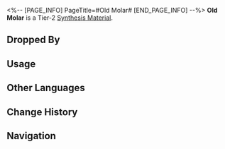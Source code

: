 <%-- [PAGE_INFO]
PageTitle=#Old Molar#
[END_PAGE_INFO] --%>
{{Item Infobox
|id          = 181016
|image       = Item Old Molar.png{{subst:void|<!--$UPLOAD:<<SpriteOutput/ItemFigures/181016.png>-<Item Old Molar.png>-<Item Icons>>-->}}
|type        = Synthesis Material
|invCategory = Other Materials
|rarity      = 2
|effect      = 
|description = Tier 2 Synthesis Material
|source1     = [[The Reverie Hotel: Dreamjolt Troupe's Mr. Domescreen or other enemies]]
|source2     = [[Penacony: Destructible Objects]]
|source3     = [[Assignment]] rewards
|source4     = [[Ferdinand]]
}}
{{Description|No one knows the origin of this molar. The person selling it claims this extremely anachronistic item was found on the battlefield of the Emperor's War, infused by a bygone era of craftsmanship and defiance now lost in modern times.<br /><br />''"It serves as the growth rings of inorganic life."''}}
'''Old Molar''' is a Tier-2 [[Synthesis Material]].

==Dropped By==
{{Dropped By}}

==Usage==
{{Craft Usage}}

==Other Languages==
{{Other Languages
|en   = Old Molar
|zhs  = 老旧臼齿
|zht  = 老舊臼齒
|ja   = 古びた大臼歯
|ko   = 낡은 어금니
|es   = Muela vieja
|fr   = Vieille molaire
|ru   = Старый коренной зуб
|th   = Old Molar
|vi   = Răng Hàm Cũ
|de   = Alter Backenzahn
|id   = Old Molar
|pt   = Molar Antigo
}}

==Change History==
{{Change History|2.0}}

==Navigation==
{{Synthesis Material Navbox}}
